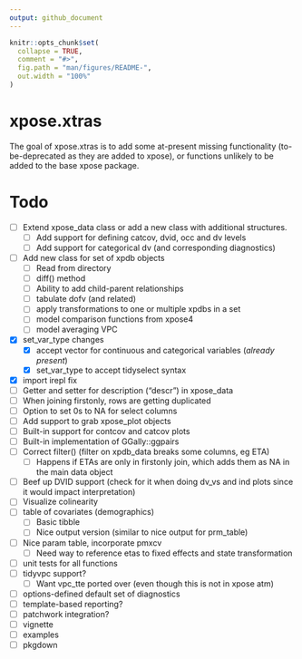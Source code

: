 ```yaml
---
output: github_document
---
```


<!-- README.md is generated from README.Rmd. Please edit that file -->

```r
knitr::opts_chunk$set(
  collapse = TRUE,
  comment = "#>",
  fig.path = "man/figures/README-",
  out.width = "100%"
)
```

# xpose.xtras

<!-- badges: start -->
<!-- badges: end -->

The goal of xpose.xtras is to add some at-present missing functionality (to-be-deprecated as they are added to xpose), or functions unlikely to be added to the base xpose package.

# Todo
- [ ] Extend xpose_data class or add a new class with additional structures.
  - [ ] Add support for defining catcov, dvid, occ and dv levels
  - [ ] Add support for categorical dv (and corresponding diagnostics)
- [ ] Add new class for set of xpdb objects
  - [ ] Read from directory
  - [ ] diff() method
  - [ ] Ability to add child-parent relationships
  - [ ] tabulate dofv (and related)
  - [ ] apply transformations to one or multiple xpdbs in a set
  - [ ] model comparison functions from xpose4
  - [ ] model averaging VPC
- [x] set_var_type changes
    - [x] accept vector for continuous and categorical variables (*already present*)
    - [x] set_var_type to accept tidyselect syntax
- [x] import irepl fix
- [ ] Getter and setter for description ("descr") in xpose_data
- [ ] When joining firstonly, rows are getting duplicated
- [ ] Option to set 0s to NA for select columns
- [ ] Add support to grab xpose_plot objects
- [ ] Built-in support for contcov and catcov plots
- [ ] Built-in implementation of GGally::ggpairs
- [ ] Correct filter() (filter on xpdb_data breaks some columns, eg ETA)
	- [ ] Happens if ETAs are only in firstonly join, which adds them as NA in the main data object
- [ ] Beef up DVID support (check for it when doing dv_vs and ind plots since it would impact interpretation)
- [ ] Visualize colinearity
- [ ] table of covariates (demographics)
  - [ ] Basic tibble
  - [ ] Nice output version (similar to nice output for prm_table)
- [ ] Nice param table, incorporate pmxcv
  - [ ] Need way to reference etas to fixed effects and state transformation
- [ ] unit tests for all functions
- [ ] tidyvpc support?
  - [ ] Want vpc_tte ported over (even though this is not in xpose atm)
- [ ] options-defined default set of diagnostics
- [ ] template-based reporting?
- [ ] patchwork integration?
- [ ] vignette
- [ ] examples
- [ ] pkgdown
  
